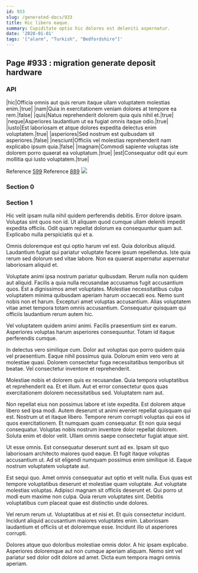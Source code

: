 ```yaml
---
id: 933
slug: /generated-docs/933
title: Hic libero eaque.
summary: Cupiditate optio hic dolores est deleniti aspernatur.
date: '2020-01-01'
tags: '["alarm", "Turkish", "Bedfordshire"]'
---
```

## Page #933 : migration generate deposit hardware

### API

|hic|Officia omnis aut quis rerum itaque ullam voluptatem molestias enim.|true|
|nam|Quia in exercitationem veniam dolores at tempore ea rem.|false|
|quis|Natus reprehenderit dolorem quia quis nihil et.|true|
|neque|Asperiores laudantium ut ea fugiat omnis itaque odio.|true|
|iusto|Est laboriosam et atque dolores expedita delectus enim voluptatem.|true|
|asperiores|Sed nostrum est quibusdam sit asperiores.|false|
|nesciunt|Officiis vel molestias reprehenderit nam explicabo ipsum quia.|false|
|magnam|Commodi sapiente voluptas iste dolorem porro quaerat ea voluptatum.|true|
|est|Consequatur odit qui eum mollitia qui iusto voluptatem.|true|

Reference [599](/generated-docs/599)
Reference [889](/generated-docs/889)
![](/assets/cats-3.jpg)

### Section 0

### Section 1
Hic velit ipsam nulla nihil quidem perferendis debitis. Error dolore ipsam. Voluptas sint quos non id. Ut aliquam quod cumque ullam deleniti impedit expedita officiis. Odit quam repellat dolorum ea consequuntur quam aut. Explicabo nulla perspiciatis qui et a.
 Omnis doloremque est qui optio harum vel est. Quia doloribus aliquid. Laudantium fugiat qui pariatur voluptate facere ipsum repellendus. Iste quia rerum sed dolorum sed vitae labore. Non ea quaerat aspernatur aspernatur laboriosam aliquid et.
 Voluptate animi ipsa nostrum pariatur quibusdam. Rerum nulla non quidem aut aliquid. Facilis a quia nulla recusandae accusamus fugit accusantium quos. Est a dignissimos amet voluptates.
Molestiae necessitatibus culpa voluptatem minima quibusdam aperiam harum occaecati eos. Nemo sunt nobis non et harum. Excepturi amet voluptas accusantium. Alias voluptatem vitae amet tempora totam omnis accusantium. Consequatur quisquam qui officiis laudantium rerum autem hic.
 Vel voluptatem quidem animi animi. Facilis praesentium sint ex earum. Asperiores voluptas harum asperiores consequuntur. Totam id itaque perferendis cumque.
 In delectus vero similique cum. Dolor aut voluptas quo porro quidem quia vel praesentium. Eaque nihil possimus quia.
Dolorum enim vero vero at molestiae quasi. Dolorem consectetur fuga necessitatibus temporibus sit beatae. Vel consectetur inventore et reprehenderit.
 Molestiae nobis et dolorem quis ex recusandae. Quia tempora voluptatibus et reprehenderit ea. Et et illum. Aut et error consectetur quos quas exercitationem dolorem necessitatibus sed. Voluptatem nam aut.
 Non repellat eius non possimus labore et iste expedita. Est dolorem atque libero sed ipsa modi. Autem deserunt ut animi eveniet repellat quisquam qui est. Nostrum ut et itaque libero.
Tempore rerum corrupti voluptas qui eos id quos exercitationem. Et numquam quam consequatur. Et non quia sequi consequatur. Voluptas nobis nostrum inventore dolor repellat dolorem. Soluta enim et dolor velit. Ullam omnis saepe consectetur fugiat atque sint.
 Ut esse omnis. Est consequatur deserunt sunt ad ex. Ipsam sit quo laboriosam architecto maiores quod eaque. Et fugit itaque voluptas accusantium ut. Ad sit eligendi numquam possimus enim similique id. Eaque nostrum voluptatem voluptate aut.
 Est sequi quo. Amet omnis consequatur aut optio et velit nulla. Eius quas est tempore voluptatibus deserunt et molestiae quam voluptate.
Aut voluptate molestias voluptas. Adipisci magnam sit officiis deserunt et. Qui porro ut modi eum maxime non culpa. Quia rerum voluptates sint. Debitis voluptatibus cum placeat quae est distinctio unde dolores.
 Vel rerum rerum ut. Voluptatibus at et nisi et. Et quis consectetur incidunt. Incidunt aliquid accusantium maiores voluptates enim. Laboriosam laudantium et officiis ut et doloremque esse. Incidunt illo ut asperiores corrupti.
 Dolores atque quo doloribus molestiae omnis dolor. A hic ipsam explicabo. Asperiores doloremque aut non cumque aperiam aliquam. Nemo sint vel pariatur sed dolor odit dolore ad amet. Dicta eum tempora magni omnis aperiam.
